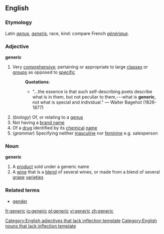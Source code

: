 ==English==
{{wikipedia}}
===Etymology===
Latin ''[[genus]]'', ''[[generis]]'', race, kind: compare French ''[[générique]]''.
===Adjective===
'''generic'''
#Very [[comprehensive]]; pertaining or appropriate to large [[class]]es or [[group]]s as opposed to [[specific]]
#:'''Quotations''':
#:*"...the essence is that such self-describing poets describe what is in them, but not peculiar to them,---what is '''generic''', not what is special and individual." &mdash; Walter Bagehot (1826-1877)
#(''biology'') Of, or relating to a [[genus]]
#Not having a [[brand name]]
#Of a [[drug]] identified by its [[chemical]] [[name]]
#(''grammar'') Specifying neither [[masculine]] nor [[feminine]] e.g. salesperson
===Noun===
'''generic'''
#A [[product]] sold under a generic name
#A [[wine]] that is a [[blend]] of several wines, or made from a blend of several [[grape]] [[varieties]]
===Related terms===
*[[gender]]

[[Category:English adjectives that lack inflection template]]
[[Category:English nouns that lack inflection template]]

[[fr:generic]]
[[io:generic]]
[[pl:generic]]
[[vi:generic]]
[[zh:generic]]